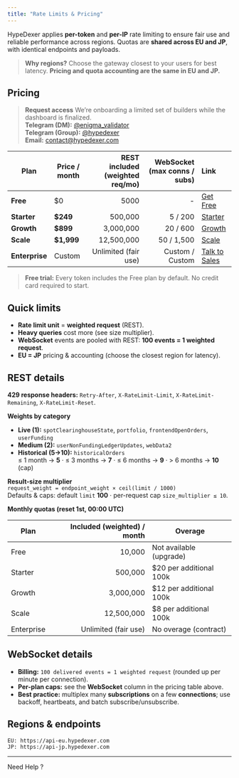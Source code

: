 ```yaml
---
title: "Rate Limits & Pricing"
---
```


HypeDexer applies **per-token** and **per-IP** rate limiting to ensure fair use and reliable performance across regions. Quotas are **shared across EU and JP**, with identical endpoints and payloads.

> **Why regions?** Choose the gateway closest to your users for best latency. **Pricing and quota accounting are the same in EU and JP.**


## Pricing

> **Request access**
> We’re onboarding a limited set of builders while the dashboard is finalized.  
> **Telegram (DM):** [@enigma_validator](https://t.me/enigma_validator)  
> **Telegram (Group):** [@hypedexer](https://t.me/hypedexer)  
> **Email:** [contact@hypedexer.com](mailto:contact@hypedexer.com)


| Plan           | Price / month | REST included (weighted req/mo) | **WebSocket** (max conns / subs) | Link |
| -------------- | ------------- | -------------------------------:| ---------------------------------:| :--- |
| **Free**       | $0            | 5000                           | -                             | [Get Free](https://t.me/hypedexer) |
| **Starter**    | **$249**      | 500,000                          | 5 / 200                            | [Starter](https://t.me/hypedexer) |
| **Growth**     | **$899**      | 3,000,000                        | 20 / 600                           | [Growth](https://t.me/hypedexer) |
| **Scale**      | **$1,999**    | 12,500,000                       | 50 / 1,500                         | [Scale](https://t.me/hypedexer) |
| **Enterprise** | Custom        | Unlimited (fair use)             | Custom / Custom                    | [Talk to Sales](https://t.me/hypedexer) |


> **Free trial:** Every token includes the Free plan by default. No credit card required to start.

## Quick limits

- **Rate limit unit** = **weighted request** (REST).  
- **Heavy queries** cost more (see size multiplier).  
- **WebSocket** events are pooled with REST: **100 events = 1 weighted request**.  
- **EU = JP** pricing & accounting (choose the closest region for latency).

## REST details

**429 response headers:** `Retry-After`, `X-RateLimit-Limit`, `X-RateLimit-Remaining`, `X-RateLimit-Reset`.

**Weights by category**
- **Live (1):** `spotClearinghouseState`, `portfolio`, `frontendOpenOrders`, `userFunding`
- **Medium (2):** `userNonFundingLedgerUpdates`, `webData2`
- **Historical (5→10):** `historicalOrders`  
  ≤ 1 month → **5** · ≤ 3 months → **7** · ≤ 6 months → **9** · > 6 months → **10** (cap)

**Result-size multiplier**  
`request_weight = endpoint_weight × ceil(limit / 1000)`  
Defaults & caps: default `limit` **100** · per-request cap `size_multiplier ≤ 10`.

**Monthly quotas (reset 1st, 00:00 UTC)**

| Plan       | Included (weighted) / month | Overage                 |
| ---------- | --------------------------: | ----------------------- |
| Free       | 10,000                       | Not available (upgrade) |
| Starter    | 500,000                      | $20 per additional 100k |
| Growth     | 3,000,000                    | $12 per additional 100k |
| Scale      | 12,500,000                   | $8 per additional 100k  |
| Enterprise | Unlimited (fair use)         | No overage (contract)   |


## WebSocket details

- **Billing:** `100 delivered events = 1 weighted request` (rounded up per minute per connection).
- **Per-plan caps:** see the **WebSocket** column in the pricing table above.
- **Best practice:** multiplex many **subscriptions** on a few **connections**; use backoff, heartbeats, and batch subscribe/unsubscribe.


## Regions & endpoints

```text
EU: https://api-eu.hypedexer.com
JP: https://api-jp.hypedexer.com
```
---
Need Help ?

<Columns cols={2}>
  <Card title="Telegram" icon="telegram" href="https://t.me/hypedexer">
    
  </Card>
  <Card title="Discord" icon="discord" href="https://discord.com/invite/cbKncMeZ52">
    
  </Card>
  <Card title="Email" icon="envelope" href="mailto:contact@hypedexer.com">
    
  </Card>
  <Card title="Twitter" icon="twitter" href="https://x.com/hypedexer">
    
  </Card>
</Columns>